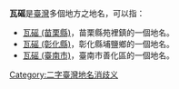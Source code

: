 '''瓦磘'''是[[臺灣|臺灣]]多個地方之地名，可以指：
* [[瓦磘_(苗栗縣)|瓦磘 (苗栗縣)]]，苗栗縣苑裡鎮的一個地名。
* [[瓦磘_(彰化縣)|瓦磘 (彰化縣)]]，彰化縣埔鹽鄉的一個地名。
* [[瓦磘_(臺南市)|瓦磘 (臺南市)]]，臺南市善化區的一個地名。

{{disambig}}

[[Category:二字臺灣地名消歧义|Category:二字臺灣地名消歧义]]